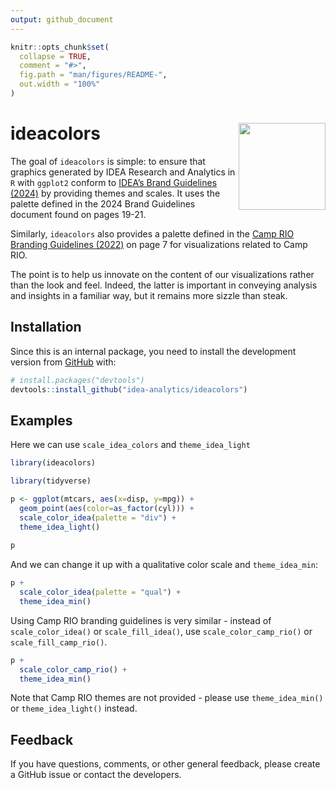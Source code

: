 ```yaml
---
output: github_document
---
```


<!-- README.md is generated from README.Rmd. Please edit that file -->

```r
knitr::opts_chunk$set(
  collapse = TRUE,
  comment = "#>",
  fig.path = "man/figures/README-",
  out.width = "100%"
)
```

# ideacolors <a href='https://idea-analytics.github.io/ideacolors'><img src='man/figures/logo.png' align="right" height="139" /></a>

<!-- badges: start -->
<!-- badges: end -->

The goal of `ideacolors` is simple: to ensure that graphics generated by IDEA Research and Analytics in `R` with `ggplot2` conform to [IDEA's Brand Guidelines (2024)](https://brandfolder.com/ideapublicschools) by providing themes and scales. It uses the palette defined in the 2024 Brand Guidelines document found on pages 19-21. 

Similarly, `ideacolors` also provides a palette defined in the [Camp RIO Branding Guidelines (2022)](https://brandfolder.com/ideapublicschools) on page 7 for visualizations related to Camp RIO.

The point is to help us innovate on the content of our visualizations rather than the look and feel. Indeed, the latter is important in conveying analysis and insights in a familiar way, but it remains more sizzle than steak. 

## Installation

Since this is an internal package, you need to install the development version from [GitHub](https://github.com/) with:

``` r
# install.packages("devtools")
devtools::install_github("idea-analytics/ideacolors")
```
## Examples

Here we can use `scale_idea_colors` and `theme_idea_light`

```r
library(ideacolors)

library(tidyverse)

p <- ggplot(mtcars, aes(x=disp, y=mpg)) +
  geom_point(aes(color=as_factor(cyl))) +
  scale_color_idea(palette = "div") +
  theme_idea_light()
  
p
```

And we can change it up with a qualitative color scale and  `theme_idea_min`:

```r
p + 
  scale_color_idea(palette = "qual") +
  theme_idea_min()
```

Using Camp RIO branding guidelines is very similar - instead of `scale_color_idea()` or `scale_fill_idea()`, use `scale_color_camp_rio()` or `scale_fill_camp_rio()`.

```r
p + 
  scale_color_camp_rio() +
  theme_idea_min()
```

Note that Camp RIO themes are not provided - please use `theme_idea_min()` or `theme_idea_light()` instead.


## Feedback

If you have questions, comments, or other general feedback, please create a GitHub issue or contact the developers.

